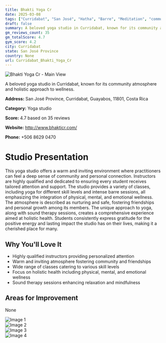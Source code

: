 ```yaml
---
title: Bhakti Yoga Cr
date: 2025-03-08
tags: ["Curridabat", "San José", "Hatha", "Barre", "Meditation", "community", "holistic", "Curridabat"]  
draft: false
summary: A beloved yoga studio in Curridabat, known for its community atmosphere and holistic approach to wellness.
gm_reviews_count: 35
gm_totalScore: 4.7
gym_score: 4.2
city: Curridabat
state: San José Province
country: None
url: Curridabat_Bhakti_Yoga_Cr
---
```


<div className="aspect-[16/9] relative my-8">
  <img 
    src="https://lh5.googleusercontent.com/p/AF1QipP2c3HjPrjDghLq2SKbRCqr6M-YShsZrcLlDRVP=w1920-h1080-k-no"
    alt="Bhakti Yoga Cr - Main View"
    className="object-cover absolute inset-0 w-full h-full rounded-lg"
  />
</div>

A beloved yoga studio in Curridabat, known for its community atmosphere and holistic approach to wellness.

**Address:** San José Province, Curridabat, Guayabos, 11801, Costa Rica

**Category:** Yoga studio

**Score:** 4.7 based on 35 reviews

**Website:** http://www.bhakticr.com/

**Phone:** +506 8629 0470

# Studio Presentation

This yoga studio offers a warm and inviting environment where practitioners can feel a deep sense of community and personal connection. Instructors are highly qualified and dedicated to ensuring every student receives tailored attention and support. The studio provides a variety of classes, including yoga for different skill levels and intense barre sessions, all emphasizing the integration of physical, mental, and emotional wellness. The atmosphere is described as nurturing and safe, fostering friendships and personal growth among its members. The unique approach to yoga, along with sound therapy sessions, creates a comprehensive experience aimed at holistic health. Students consistently express gratitude for the positive energy and lasting impact the studio has on their lives, making it a cherished place for many.

## Why You'll Love It

- Highly qualified instructors providing personalized attention
- Warm and inviting atmosphere fostering community and friendships
- Wide range of classes catering to various skill levels
- Focus on holistic health including physical, mental, and emotional wellness
- Sound therapy sessions enhancing relaxation and mindfulness

## Areas for Improvement

None

<div className="grid grid-cols-1 xl:grid-cols-2 gap-4 my-8">
<div className="aspect-[4/3] relative"><img src="https://lh3.googleusercontent.com/p/AF1QipMpcDSnQc03hJNHZmZC0ODFQ4HMl5Ds8_8bWRKY=w1920-h1080-k-no" alt="Image 1" className="object-cover absolute inset-0 w-full h-full rounded-lg" /></div>
<div className="aspect-[4/3] relative"><img src="https://lh5.googleusercontent.com/p/AF1QipNzMXeDsz4V4nxHi7B4v9TZGQt9KqSmQ_tA--sk=w1920-h1080-k-no" alt="Image 2" className="object-cover absolute inset-0 w-full h-full rounded-lg" /></div>
<div className="aspect-[4/3] relative"><img src="https://lh5.googleusercontent.com/p/AF1QipPlk7RIZyT-qkXlCYmfKw210vTRVfykqM4ClkBm=w1920-h1080-k-no" alt="Image 3" className="object-cover absolute inset-0 w-full h-full rounded-lg" /></div>
<div className="aspect-[4/3] relative"><img src="https://lh5.googleusercontent.com/p/AF1QipMsy5r3VCZ-6PECnRNhqg-qQV_ixgqQeqKwiAPn=w1920-h1080-k-no" alt="Image 4" className="object-cover absolute inset-0 w-full h-full rounded-lg" /></div>
</div>
